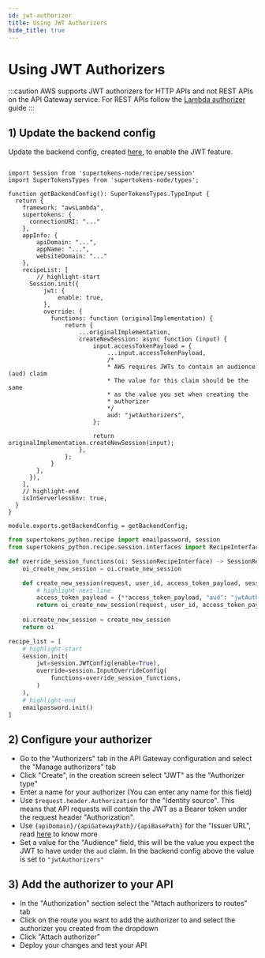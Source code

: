 ```yaml
---
id: jwt-authorizer
title: Using JWT Authorizers
hide_title: true
---
```


<!-- COPY DOCS -->
<!-- ./emailpassword/serverless/with-aws-lambda/jwt-authorizer.mdx -->


# Using JWT Authorizers

:::caution
AWS supports JWT authorizers for HTTP APIs and not REST APIs on the API Gateway service. For REST APIs follow the [Lambda authorizer](./authorizer) guide
:::

## 1) Update the backend config

Update the backend config, created [here](./backend-config#3-create-a-backend-config-function), to enable the JWT feature.

<CoreInjector>
<BackendSDKTabs disableGolang>

<TabItem value="nodejs">

```tsx title="config.ts"

import Session from 'supertokens-node/recipe/session'
import SuperTokensTypes from 'supertokens-node/types';

function getBackendConfig(): SuperTokensTypes.TypeInput {
  return {
    framework: "awsLambda",
    supertokens: {
      connectionURI: "..."
    },
    appInfo: {
        apiDomain: "...",
        appName: "...",
        websiteDomain: "..."
    },
    recipeList: [
        // highlight-start
      Session.init({
          jwt: {
              enable: true,
          },
          override: {
            functions: function (originalImplementation) {
                return {
                    ...originalImplementation,
                    createNewSession: async function (input) {
                        input.accessTokenPayload = {
                            ...input.accessTokenPayload,
                            /*
                            * AWS requires JWTs to contain an audience (aud) claim
                            * The value for this claim should be the same
                            * as the value you set when creating the
                            * authorizer
                            */
                            aud: "jwtAuthorizers",
                        };

                        return originalImplementation.createNewSession(input);
                    },
                };
            }
        },
      }),
    ],
    // highlight-end
    isInServerlessEnv: true,
  }
}

module.exports.getBackendConfig = getBackendConfig;

```
</TabItem>

<TabItem value="python">

```python title="config.py"
from supertokens_python.recipe import emailpassword, session
from supertokens_python.recipe.session.interfaces import RecipeInterface as SessionRecipeInterface, SessionContainer

def override_session_functions(oi: SessionRecipeInterface) -> SessionRecipeInterface:
    oi_create_new_session = oi.create_new_session

    def create_new_session(request, user_id, access_token_payload, session_data, user_context) -> SessionContainer:
        # highlight-next-line
        access_token_payload = {**access_token_payload, "aud": "jwtAuthorizers"}
        return oi_create_new_session(request, user_id, access_token_payload, session_data, user_context)
    
    oi.create_new_session = create_new_session
    return oi

recipe_list = [
    # highlight-start
    session.init(
        jwt=session.JWTConfig(enable=True),
        override=session.InputOverrideConfig(
            functions=override_session_functions,
        )
    ),
    # highlight-end
    emailpassword.init()
]

```

</TabItem>


</BackendSDKTabs>
</CoreInjector>

## 2) Configure your authorizer

- Go to the "Authorizers" tab in the API Gateway configuration and select the "Manage authorizers" tab
- Click "Create", in the creation screen select "JWT" as the "Authorizer type"
- Enter a name for your authorizer (You can enter any name for this field)
- Use `$request.header.Authorization` for the "Identity source". This means that API requests will contain the JWT as a Bearer token under the request header "Authorization".
- Use `{apiDomain}/{apiGatewayPath}/{apiBasePath}` for the "Issuer URL", read [here](../../common-customizations/sessions/with-jwt/get-jwks-and-issuer#issuer) to know more
- Set a value for the "Audience" field, this will be the value you expect the JWT to have under the `aud` claim. In the backend config above the value is set to `"jwtAuthorizers"`

## 3) Add the authorizer to your API
- In the "Authorization" section select the "Attach authorizers to routes" tab
- Click on the route you want to add the authorizer to and select the authorizer you created from the dropdown
- Click "Attach authorizer"
- Deploy your changes and test your API
